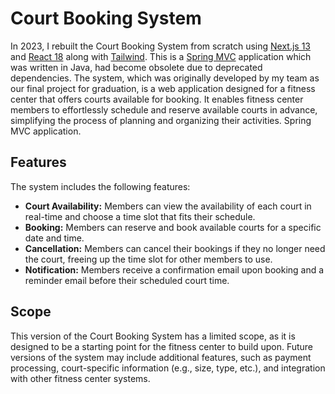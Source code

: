 # Court Booking System

In 2023, I rebuilt the Court Booking System from scratch using [Next.js 13](https://beta.nextjs.org/docs) and [React 18](https://react.dev/) along with [Tailwind](https://tailwindcss.com/). This is a [Spring MVC](https://spring.io/guides/gs/serving-web-content/) application which was written in Java, had become obsolete due to deprecated dependencies. The system, which was originally developed by my team as our final project for graduation, is a web application designed for a fitness center that offers courts available for booking. It enables fitness center members to effortlessly schedule and reserve available courts in advance, simplifying the process of planning and organizing their activities.
Spring MVC application.

## Features

The system includes the following features:

- **Court Availability:** Members can view the availability of each court in real-time and choose a time slot that fits their schedule.
- **Booking:** Members can reserve and book available courts for a specific date and time.
- **Cancellation:** Members can cancel their bookings if they no longer need the court, freeing up the time slot for other members to use.
- **Notification:** Members receive a confirmation email upon booking and a reminder email before their scheduled court time.

## Scope

This version of the Court Booking System has a limited scope, as it is designed to be a starting point for the fitness center to build upon. Future versions of the system may include additional features, such as payment processing, court-specific information (e.g., size, type, etc.), and integration with other fitness center systems.